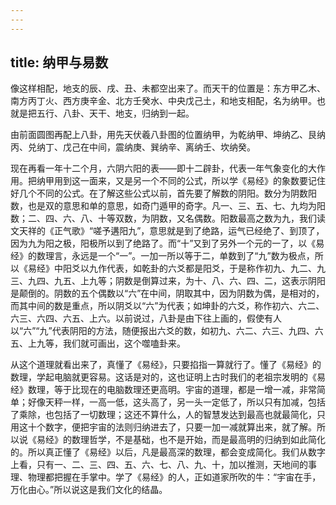 ```yaml
---
---
---
```

title: 纳甲与易数
---




像这样相配，地支的辰、戌、丑、未都空出来了。而天干的位置是：东方甲乙木、南方丙丁火、西方庚辛金、北方壬癸水、中央戊己土，和地支相配，名为纳甲。也就是把五行、八卦、天干、地支，归纳到一起。

由前面圆图再配上八卦，用先天伏羲八卦图的位置纳甲，为乾纳甲、坤纳乙、艮纳丙、兑纳丁、戊己在中间，震纳庚、巽纳辛、离纳壬、坎纳癸。

现在再看一年十二个月，六阴六阳的表——即十二辟卦，代表一年气象变化的大作用。把纳甲用到这一面来，又是另一个不同的公式，所以学《易经》的象数要记住好几个不同的公式。在了解这些公式以前，首先要了解数的阴阳。数分为阴数阳数，也是双的意思和单的意思，如奇门遁甲的奇字。凡一、三、五、七、九均为阳数；二、四、六、八、十等双数，为阴数，又名偶数。阳数最高之数为九，我们读文天祥的《正气歌》“嗟予遘阳九”，意思就是到了绝路，运气已经绝了、到顶了，因为九为阳之极，阳极所以到了绝路了。而“十”又到了另外一个元的一了，以《易经》的数理言，永远是一个“一”。一加一所以等于二，单数到了“九”数为极点，所以《易经》中阳爻以九作代表，如乾卦的六爻都是阳爻，于是称作初九、九二、九三、九四、九五、上九等；阴数是倒算过来，为十、八、六、四、二，这表示阴阳是颠倒的。阴数的五个偶数以“六”在中间，阴取其中，因为阴数为偶，是相对的，而其中间的数是重点，所以阴爻以“六”为代表；如坤卦的六爻，称作初六、六二、六三、六四、六五、上六。以前说过，八卦是由下往上画的，假使有人以“六”“九”代表阴阳的方法，随便报出六爻的数，如初九、六二、六三、九四、六五、上九等，我们就可画出，这个噬嗑卦来。

从这个道理就看出来了，真懂了《易经》，只要掐指一算就行了。懂了《易经》的数理，学起电脑就更容易。这话是对的，这也证明上古时我们的老祖宗发明的《易经》数理，等于比现在的电脑数理还更高明。宇宙的道理，都是一增一减，非常简单；好像天秤一样，一高一低，这头高了，另一头一定低了，所以只有加减，包括了乘除，也包括了一切数理；这还不算什么，人的智慧发达到最高也就最简化，只用这十个数字，便把宇宙的法则归纳进去了，只要一加一减就算出来，就了解。所以说《易经》的数理哲学，不是基础，也不是开始，而是最高明的归纳到如此简化的。所以真正懂了《易经》以后，凡是最高深的数理，都会变成简化。我们从数字上看，只有一、二、三、四、五、六、七、八、九、十，加以推测，天地间的事理、物理都把握在手掌中。学了《易经》的人，正如道家所吹的牛：“宇宙在手，万化由心。”所以说这是我们文化的结晶。